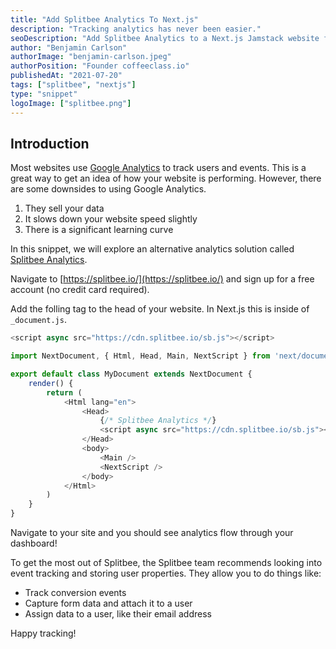 ```yaml
---
title: "Add Splitbee Analytics To Next.js"
description: "Tracking analytics has never been easier."
seoDescription: "Add Splitbee Analytics to a Next.js Jamstack website for free. Track analytics, users, funnels, automate tasks, run experiments like a/b testing and more with Splitbee Analytics."
author: "Benjamin Carlson"
authorImage: "benjamin-carlson.jpeg"
authorPosition: "Founder coffeeclass.io"
publishedAt: "2021-07-20"
tags: ["splitbee", "nextjs"]
type: "snippet"
logoImage: ["splitbee.png"]
---
```


<EmbeddedVideo src="https://www.youtube.com/embed/WcckDQ716_o" alt="Watch Advanced Chakra UI on YouTube." maxW={800} />

## Introduction

Most websites use [Google Analytics](https://analytics.google.com/analytics/web/) to track users and events. This is a great way to get an idea of how your website is performing. However, there are some downsides to using Google Analytics.

1. They sell your data
2. It slows down your website speed slightly
3. There is a significant learning curve

In this snippet, we will explore an alternative analytics solution called [Splitbee Analytics](https://www.splitbee.com/).

<Step number="1" title="Register" />

Navigate to [https://splitbee.io/](https://splitbee.io/) and sign up for a free account (no credit card required).

<Step number="2" title="Add The Tracking Tag" />

Add the folling tag to the head of your website. In Next.js this is inside of `_document.js`.

```javascript
<script async src="https://cdn.splitbee.io/sb.js"></script>
```

```javascript:_document.js
import NextDocument, { Html, Head, Main, NextScript } from 'next/document'

export default class MyDocument extends NextDocument {
    render() {
        return (
            <Html lang="en">
                <Head>
                    {/* Splitbee Analytics */}
                    <script async src="https://cdn.splitbee.io/sb.js"></script>
                </Head>
                <body>
                    <Main />
                    <NextScript />
                </body>
            </Html>
        )
    }
}
```

<Step number="3" title="Go To Your Site" />

Navigate to your site and you should see analytics flow through your dashboard!

<Step number="4" title="Advanced Usage" />

To get the most out of Splitbee, the Splitbee team recommends looking into event tracking and storing user properties. They allow you to do things like:

- Track conversion events
- Capture form data and attach it to a user
- Assign data to a user, like their email address

Happy tracking!
